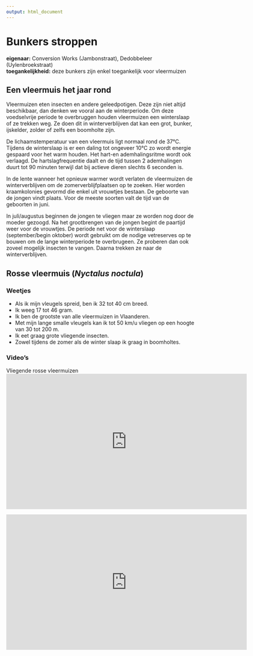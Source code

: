 ```yaml
---
output: html_document
---
```


# Bunkers stroppen

**eigenaar:** Conversion Works (Jambonstraat), Dedobbeleer (Uylenbroekstraat)  
**toegankelijkheid:** deze bunkers zijn enkel toegankelijk voor vleermuizen


## Een vleermuis het jaar rond

Vleermuizen eten insecten en andere geleedpotigen. Deze zijn niet altijd beschikbaar, dan denken we vooral aan de winterperiode. Om deze voedselvrije periode te overbruggen houden vleermuizen een winterslaap of ze trekken weg. Ze doen dit in winterverblijven dat kan  een grot, bunker, ijskelder, zolder of zelfs een boomholte zijn.

De lichaamstemperatuur van een vleermuis ligt normaal rond de 37°C. Tijdens de winterslaap is er een daling tot ongeveer 10°C zo wordt energie gespaard voor het warm houden. Het hart-en ademhalingsritme wordt ook verlaagd. De hartslagfrequentie daalt  en de tijd tussen 2 ademhalingen duurt tot 90 minuten terwijl dat bij actieve dieren slechts 6 seconden is.

In de lente wanneer het opnieuw warmer wordt verlaten de vleermuizen de winterverblijven om de zomerverblijfplaatsen op te zoeken. Hier worden kraamkolonies gevormd die enkel uit vrouwtjes bestaan. De geboorte van de jongen vindt plaats. Voor de meeste soorten valt de tijd van de geboorten in juni.  

In juli/augustus beginnen de jongen te vliegen maar ze worden nog door de moeder gezoogd. 
Na het grootbrengen van de jongen begint de paartijd weer voor de vrouwtjes.
De periode net voor de winterslaap (september/begin oktober) wordt gebruikt om  de nodige vetreserves op te bouwen om de lange winterperiode te overbrugeen. Ze  proberen dan ook zoveel mogelijk insecten te vangen. Daarna trekken ze naar de winterverblijven.

## Rosse vleermuis (_Nyctalus noctula_)

### Weetjes

- Als ik mijn vleugels spreid, ben ik 32 tot 40 cm breed.
- Ik weeg 17 tot 46 gram.
- Ik ben de grootste van alle vleermuizen in Vlaanderen.
- Met mijn lange smalle vleugels kan ik tot 50 km/u vliegen op een hoogte van 30 tot 200 m.
- Ik eet graag grote vliegende insecten.
- Zowel tijdens de zomer als de winter slaap ik graag in boomholtes.

### Video's

Vliegende rosse vleermuizen
<iframe width="640" height="360" src="https://www.youtube-nocookie.com/embed/LSoh00BXiog?rel=0&amp;showinfo=0" frameborder="0" allowfullscreen></iframe>

<iframe width="640" height="360" src="https://www.youtube-nocookie.com/embed/J4fC_TfCt9E?rel=0&amp;showinfo=0" frameborder="0" allowfullscreen></iframe>
